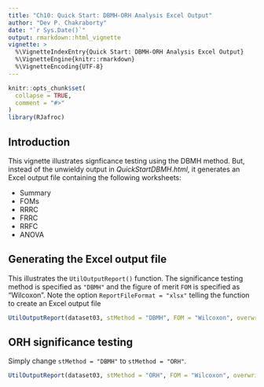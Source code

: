 ```yaml
---
title: "Ch10: Quick Start: DBMH-ORH Analysis Excel Output"
author: "Dev P. Chakraborty"
date: "`r Sys.Date()`"
output: rmarkdown::html_vignette
vignette: >
  %\VignetteIndexEntry{Quick Start: DBMH-ORH Analysis Excel Output}
  %\VignetteEngine{knitr::rmarkdown}
  %\VignetteEncoding{UTF-8}
---
```


```r
knitr::opts_chunk$set(
  collapse = TRUE,
  comment = "#>"
)
library(RJafroc)
```

## Introduction
This vignette illustrates signficance testing using the DBMH method. But, 
instead of the unwieldy output in *QuickStartDBMH.html*, it generates an 
Excel output file containing the following worksheets:

* Summary
* FOMs
* RRRC
* FRRC
* RRFC
* ANOVA


## Generating the Excel output file

This illustrates the `UtilOutputReport()` function. The significance testing method is specified as `"DBMH"`
and the figure of merit `FOM` is specified as "Wilcoxon". Note the option `ReportFileFormat = "xlsx"` telling
the function to create an Excel output file

```r
UtilOutputReport(dataset03, stMethod = "DBMH", FOM = "Wilcoxon", overwrite = TRUE, ReportFileName = "DBMH.xlsx", ReportFileFormat = "xlsx")
```             


## ORH significance testing
Simply change `stMethod = "DBMH"` to `stMethod = "ORH"`.


```r
UtilOutputReport(dataset03, stMethod = "ORH", FOM = "Wilcoxon", overwrite = TRUE, ReportFileName = "ORH.xlsx", ReportFileFormat = "xlsx")
```             


